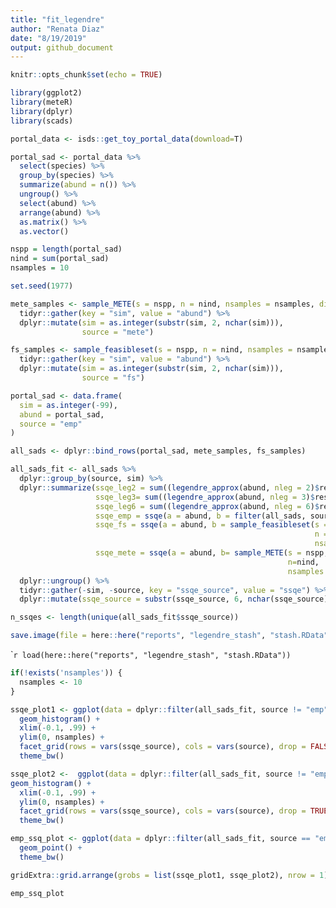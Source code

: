 ```yaml
---
title: "fit_legendre"
author: "Renata Diaz"
date: "8/19/2019"
output: github_document
---
```


```r
knitr::opts_chunk$set(echo = TRUE)
```


```r
library(ggplot2)
library(meteR)
library(dplyr)
library(scads)
```


```r

portal_data <- isds::get_toy_portal_data(download=T)

portal_sad <- portal_data %>%
  select(species) %>%
  group_by(species) %>%
  summarize(abund = n()) %>%
  ungroup() %>%
  select(abund) %>%
  arrange(abund) %>%
  as.matrix() %>%
  as.vector()

nspp = length(portal_sad)
nind = sum(portal_sad)
nsamples = 10

set.seed(1977)

mete_samples <- sample_METE(s = nspp, n = nind, nsamples = nsamples, distinct = TRUE) %>%
  tidyr::gather(key = "sim", value = "abund") %>%
  dplyr::mutate(sim = as.integer(substr(sim, 2, nchar(sim))),
                source = "mete")

fs_samples <- sample_feasibleset(s = nspp, n = nind, nsamples = nsamples, distinct = TRUE) %>%
  tidyr::gather(key = "sim", value = "abund") %>%
  dplyr::mutate(sim = as.integer(substr(sim, 2, nchar(sim))),
                source = "fs")

portal_sad <- data.frame(
  sim = as.integer(-99),
  abund = portal_sad,
  source = "emp"
)

all_sads <- dplyr::bind_rows(portal_sad, mete_samples, fs_samples)

all_sads_fit <- all_sads %>%
  dplyr::group_by(source, sim) %>%
  dplyr::summarize(ssqe_leg2 = sum((legendre_approx(abund, nleg = 2)$residuals) ^ 2),
                   ssqe_leg3= sum((legendre_approx(abund, nleg = 3)$residuals) ^ 2),
                   ssqe_leg6 = sum((legendre_approx(abund, nleg = 6)$residuals) ^ 2),
                   ssqe_emp = ssqe(a = abund, b = filter(all_sads, source == "emp")$abund),
                   ssqe_fs = ssqe(a = abund, b = sample_feasibleset(s = nspp,
                                                                    n = nind,
                                                                    nsamples = 1)$V1),
                   ssqe_mete = ssqe(a = abund, b= sample_METE(s = nspp,
                                                              n=nind,
                                                              nsamples = 1)$V1)) %>%
  dplyr::ungroup() %>%
  tidyr::gather(-sim, -source, key = "ssqe_source", value = "ssqe") %>%
  dplyr::mutate(ssqe_source = substr(ssqe_source, 6, nchar(ssqe_source)))

n_ssqes <- length(unique(all_sads_fit$ssqe_source))

save.image(file = here::here("reports", "legendre_stash", "stash.RData"))


```

````r
load(here::here("reports", "legendre_stash", "stash.RData"))
```

```r

if(!exists('nsamples')) {
  nsamples <- 10
}

ssqe_plot1 <- ggplot(data = dplyr::filter(all_sads_fit, source != "emp", ssqe_source %in% c("leg2", "leg3", "leg6")), aes(x = ssqe)) +
  geom_histogram() +
  xlim(-0.1, .99) +
  ylim(0, nsamples) +
  facet_grid(rows = vars(ssqe_source), cols = vars(source), drop = FALSE, switch = "both") +
  theme_bw()

ssqe_plot2 <-  ggplot(data = dplyr::filter(all_sads_fit, source != "emp", ssqe_source %in% c("emp", "mete", "fs")), aes(x = ssqe)) +
geom_histogram() +
  xlim(-0.1, .99) +
  ylim(0, nsamples) +
  facet_grid(rows = vars(ssqe_source), cols = vars(source), drop = TRUE, switch = "both") +
  theme_bw()

emp_ssq_plot <- ggplot(data = dplyr::filter(all_sads_fit, source == "emp", ssqe_source %in% c("leg2", "leg3", "leg6")), aes(x = ssqe_source, y = ssqe)) +
  geom_point() +
  theme_bw()

gridExtra::grid.arrange(grobs = list(ssqe_plot1, ssqe_plot2), nrow = 1)

```

```r
emp_ssq_plot
```
